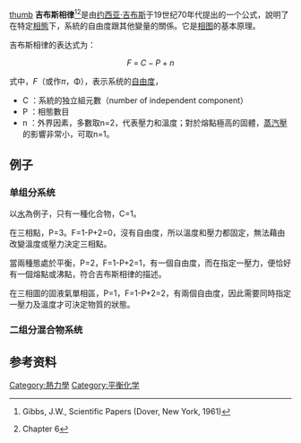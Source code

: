 [[FILE:Josiah_Willard_Gibbs_-from_MMS-.jpg|thumb]]
'''吉布斯相律'''<ref>Gibbs, J.W., Scientific Papers (Dover, New York, 1961)</ref><ref name="Atk">{{cite book |title= Physical chemistry |last=Atkins |first=P.W. |coauthors = de Paula, J. | edition=8th. edition |year=2006 |publisher=Oxford University Press |isbn=0198700725}}Chapter 6</ref>是由[[约西亚·吉布斯|约西亚·吉布斯]]于19世纪70年代提出的一个公式，說明了在特定[[相態|相態]]下，系統的自由度跟其他變量的關係。它是[[相图|相图]]的基本原理。

吉布斯相律的表达式为：
:<math>F\;=\;C\;-\;P\;+\;n</math>

式中，<math>F</math>（或作<math>\pi</math>，Φ），表示系统的[[自由度|自由度]]，
* C ：系統的独立組元數（number of independent component）
* P ：相態數目
* n ：外界因素，多數取n=2，代表壓力和溫度；對於熔點極高的固體，[[蒸汽壓|蒸汽壓]]的影響非常小，可取n=1。

==例子==
===单组分系统===
以[[水|水]]為例子，只有一種化合物，C=1。

在三相點，P=3。F=1-P+2=0，沒有自由度，所以溫度和壓力都固定，無法藉由改變溫度或壓力決定三相點。

當兩種態處於平衡，P=2，F=1-P+2=1，有一個自由度，而在指定一壓力，便恰好有一個熔點或沸點，符合吉布斯相律的描述。

在三相圖的固液氣單相區，P=1，F=1-P+2=2，有兩個自由度，因此需要同時指定一壓力及溫度才可決定物質的狀態。

===二组分混合物系统===

==参考资料==
{{reflist}}

{{Authority control}}
[[Category:熱力學|Category:熱力學]]
[[Category:平衡化学|Category:平衡化学]]